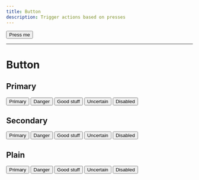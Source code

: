 ```yaml
---
title: Button
description: Trigger actions based on presses
---
```


<Button>Press me</Button>

---

# Button

## Primary

<div className="flex flex-row gap-4">
	<Button>Primary</Button>
	<Button color="red">Danger</Button>
	<Button color="green">Good stuff</Button>
	<Button color="gray">Uncertain</Button>
	<Button isDisabled>Disabled</Button>
</div>

## Secondary

<div className="flex flex-row gap-4">
	<Button buttonStyle="secondary">Primary</Button>
	<Button buttonStyle="secondary" color="red">
		Danger
	</Button>
	<Button buttonStyle="secondary" color="green">
		Good stuff
	</Button>
	<Button buttonStyle="secondary" color="gray">
		Uncertain
	</Button>
	<Button buttonStyle="secondary" isDisabled>
		Disabled
	</Button>
</div>

## Plain

<div className="flex flex-row gap-4">
	<Button buttonStyle="plain">Primary</Button>
	<Button buttonStyle="plain" color="red">
		Danger
	</Button>
	<Button buttonStyle="plain" color="green">
		Good stuff
	</Button>
	<Button buttonStyle="plain" color="gray">
		Uncertain
	</Button>
	<Button buttonStyle="plain" isDisabled>
		Disabled
	</Button>
</div>
